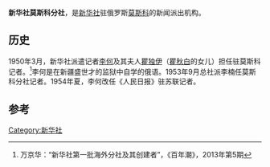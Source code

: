 '''新华社莫斯科分社'''，是[[新华社|新华社]]驻俄罗斯[[莫斯科|莫斯科]]的新闻派出机构。
==历史==
1950年3月，新华社派遣记者[[李何|李何]]及其夫人[[瞿独伊|瞿独伊]]（[[瞿秋白|瞿秋白]]的女儿）担任驻莫斯科记者。<ref>万京华：“新华社第一批海外分社及其创建者”，《百年潮》，2013年第5期</ref>李何是在新疆盛世才的监狱中自学的俄语。1953年9月总社派李楠任莫斯科分社记者。1954年夏，李何改任《人民日报》驻苏联记者。
== 参考 ==
<references/>

{{新华社}}

[[Category:新华社|Category:新华社]]
